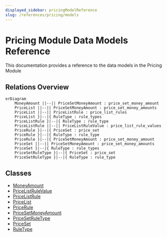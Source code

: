 ```yaml
---
displayed_sidebar: pricingModelReference
slug: /references/pricing/models
---
```



# Pricing Module Data Models Reference

This documentation provides a reference to the data models in the Pricing Module

## Relations Overview

```mermaid
erDiagram
	MoneyAmount ||--|| PriceSetMoneyAmount : price_set_money_amount
	PriceList ||--|| PriceSetMoneyAmount : price_set_money_amounts
	PriceList ||--|| PriceListRule : price_list_rules
	PriceList }|--|{ RuleType : rule_types
	PriceListRule }|--|{ RuleType : rule_type
	PriceListRule ||--|| PriceListRuleValue : price_list_rule_values
	PriceRule }|--|{ PriceSet : price_set
	PriceRule }|--|{ RuleType : rule_type
	PriceRule }|--|{ PriceSetMoneyAmount : price_set_money_amount
	PriceSet ||--|| PriceSetMoneyAmount : price_set_money_amounts
	PriceSet }|--|{ RuleType : rule_types
	PriceSetRuleType }|--|{ PriceSet : price_set
	PriceSetRuleType }|--|{ RuleType : rule_type

```

## Classes

- [MoneyAmount](../pricing_models/classes/pricing_models.MoneyAmount.mdx)
- [PriceListRuleValue](../pricing_models/classes/pricing_models.PriceListRuleValue.mdx)
- [PriceListRule](../pricing_models/classes/pricing_models.PriceListRule.mdx)
- [PriceList](../pricing_models/classes/pricing_models.PriceList.mdx)
- [PriceRule](../pricing_models/classes/pricing_models.PriceRule.mdx)
- [PriceSetMoneyAmount](../pricing_models/classes/pricing_models.PriceSetMoneyAmount.mdx)
- [PriceSetRuleType](../pricing_models/classes/pricing_models.PriceSetRuleType.mdx)
- [PriceSet](../pricing_models/classes/pricing_models.PriceSet.mdx)
- [RuleType](../pricing_models/classes/pricing_models.RuleType.mdx)
